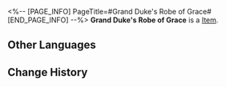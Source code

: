 <%-- [PAGE_INFO]
PageTitle=#Grand Duke's Robe of Grace#
[END_PAGE_INFO] --%>
{{Item Infobox
|id          = 31153
|image       = Item Grand Duke's Robe of Grace.png
|type        = 
|invCategory = Relics
|rarity      = 2
|effect      = 
|description = A gorgeous robe that emphasizes the dignity and elegance of its owner.
|source1     = [[Cavern of Corrosion: Fyxestroll Garden]]
}}
'''Grand Duke's Robe of Grace''' is a [[Item]].

==Other Languages==
{{Other Languages
|en   = Grand Duke's Robe of Grace
|zhs  = 大公的蒙恩长袍
|zht  = 大公的蒙恩長袍
|ja   = 大公の恩恵のロングジャケット
|ko   = 대공의 은혜로운 로브
|es   = Túnica de gracia del gran duque
|fr   = Robe de grâce du grand duc
|ru   = Прославленный халат герцога
|th   = Grand Duke's Robe of Grace
|vi   = Áo Choàng Ân Sủng Đại Công Tước
|de   = Anmutige Robe des Erzherzogs
|id   = Grand Duke's Robe of Grace
|pt   = Robe da Graça do Grão-Duque
}}

==Change History==
{{Change History|1.5}}